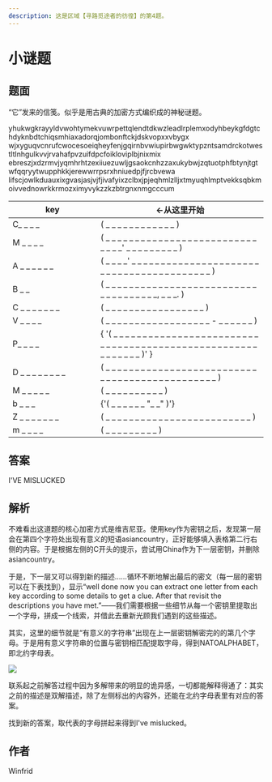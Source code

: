 ```yaml
---
description: 这是区域【寻路觅途者的彷徨】的第4题。
---
```


# 小谜题

## 题面

“它”发来的信笺。似乎是用古典的加密方式编织成的神秘谜题。

yhukwgkrayyldvwohtymekvuwrpettqlendtdkwzleadlrplemxodyhbeykgfdgtchdyknbdtchiqsmhiaxadorqjombonftckjdskvopxxvbygx
wjxyguqvcnrufcwocesoeiqheyfenjgqirnbvwiupirbwgwktypzntsamdrckotwestltlnhgulkvvjrvahafpvzuifdpcfoikloviplbjnixmix
ebreszjxdzrmvjyqmhrhtzexiiuezuwljgsaokcnhzzaxukybwjzqtuotphfbtynjtgtwfqqryytwupphkkjerewwrrpsrxhniuedpjfjrcbvewa
lifscjowlkduauxixgvasjasjvjfjivafyixzclbxjpjeqhmlzlljxtmyuqhlmptvekksqbkmoivvednowrkkrmozximyvykzzkzbtrgnxnmgcccum

<table>
    <thead>
    <tr>
        <th width="158">key</th>
        <th>←从这里开始</th>
    </tr>
    </thead>
    <tbody>
    <tr>
        <td>C_ _ _ _</td>
        <td>( _ _ _ _ _ _ _ _ _ _ _ _ )</td>
    </tr>
    <tr>
        <td>M _ _ _ _</td>
        <td>( _ _ _ _ _ _ _ _ _ _ _ _ _ _ _ _ _ _ _ _ _ _ _ _ _ _ _ _ _ _' _ _ _ _ _ _ _ _ _ )</td>
    </tr>
    <tr>
        <td>A _ _ _ _ _ _</td>
        <td>( _ _ _ _' _ _ _ _ _ _ _ _ _ _ _ _ _ _ _ _ _ _ _ _ _ _ _ _ _ _ _ _ _ _ _ _ _ _ _ _ _ _ _ _ _ )</td>
    </tr>
    <tr>
        <td>B _ _</td>
        <td>( _ _ _ _ _ _ _ _ _ _ _ _ _ _ _ _ _ _ _ _ _ _ _ _ _ _ _ _ _ _ _ _ _ _ _ _, _ _ _. )</td>
    </tr>
    <tr>
        <td>C _ _ _ _ _ _ _</td>
        <td>( _ _ _ _ _ _ _ _ _ _ _ _ _ _ _ _ _ )</td>
    </tr>
    <tr>
        <td>V _ _ _ _</td>
        <td>( _ _ _ _ _ _ _ _ _ _ _ _ _ _ _ _ _ _ - _ _ _ _ _ _ )</td>
    </tr>
    <tr>
        <td>P_ _ _ _</td>
        <td>
            {
                '( _ _ _ _ _ _ _ _ _ _ _ _ _ _ _ _ _ _ _ _ _ _ _ _ _ _ _ _ _ _ _ _ _ _ _ _ _ _ _ _ _ _ _ _ _ _ _ _ _ _ _ _ _ _ _ _ _ _ _ )'
            }
        </td>
    </tr>
    <tr>
        <td>D _ _ _ _ _ _ _ _</td>
        <td>( _ _ _ _ _ _ _ _ _ _ _ _ _ _ _ _ _ _ _ _ _ _ _ _ _ _ _ _ _ _ _ _ _ _ _ _ _ _ _ _ _ _ _ _ _ _ )</td>
    </tr>
    <tr>
        <td>M _ _ _ _ _</td>
        <td>( _ _ _ _ _ _ _ _ _ _ )</td>
    </tr>
    <tr>
        <td>b _ _ _</td>
        <td>{'( _ _ _ _ _ _ "_ _" )'}</td>
    </tr>
    <tr>
        <td>Z _ _ _ _ _ _ _</td>
        <td>( _ _ _ _ _ _ _ _ _ _ _ _ _ _ _ _ _ _ _ _ _ _ _ _ _ )</td>
    </tr>
    <tr>
        <td>m _ _ _ _</td>
        <td>( _ _ _ _ _ _ _ _ _ )</td>
    </tr>
    </tbody>
</table>

## 答案

<AnswerBlock>I'VE MISLUCKED</AnswerBlock>

## 解析

不难看出这道题的核心加密方式是维吉尼亚。使用key作为密钥之后，发现第一层会在第四个字符处出现有意义的短语asiancountry，正好能够填入表格第二行右侧的内容。于是根据左侧的C开头的提示，尝试用China作为下一层密钥，并删除asiancountry。

于是，下一层又可以得到新的描述……循环不断地解出最后的密文（每一层的密钥可以在下表找到），显示“well done now you can extract one letter from each key according to some details to get a clue. After that revisit the descriptions you have met.”——我们需要根据一些细节从每一个密钥里提取出一个字母，拼成一个线索，并借此去重新光顾我们遇到的这些描述。

其实，这里的细节就是“有意义的字符串”出现在上一层密钥解密完的的第几个字母。于是用有意义字符串的位置与密钥相匹配提取字母，得到NATOALPHABET，即北约字母表。

![](./04-xiao-mi-ti.assets/image_1.webp)

联系起之前解答过程中因为多解带来的明显的诡异感，一切都能解释得通了：其实之前的描述是双解描述，除了左侧标出的内容外，还能在北约字母表里有对应的答案。

找到新的答案，取代表的字母拼起来得到I've mislucked。

## 作者

Winfrid
